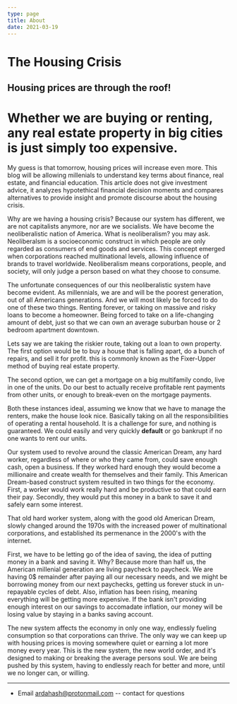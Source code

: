 ```yaml
---
type: page
title: About
date: 2021-03-19
---
```


# The Housing Crisis

## Housing prices are through the roof!
# Whether we are buying or renting, any real estate property in big cities is just simply too expensive. 

My guess is that tomorrow, housing prices will increase even more. 
This blog will be allowing millenials to understand key terms about finance, real estate, and financial education.
This article does not give investment advice, it analyzes hypotethical financial decision moments and compares alternatives
to provide insight and promote discourse about the housing crisis.

Why are we having a housing crisis? Because our system has different, we are not capitalists anymore, nor are we socialists. 
We have become the neoliberalistic nation of America.
What is neoliberalism? you may ask.
Neoliberalsm is a socioeconomic construct in which people are only regarded as consumers of end goods and services.
This concept emerged when corporations reached multinational levels, allowing influence of brands to travel worldwide.
Neoliberalism means corporations, people, and society, will only judge a person based on what they choose to consume.

The unfortunate consequences of our this neoliberalistic system have become evident.
As millennials, we are and will be the poorest generation, out of all Americans generations.
And we will most likely be forced to do one of these two things.
Renting forever, or taking on massive and risky loans to become a homeowner.
Being forced to take on a life-changing amount of debt,
just so that we can own an average suburban house or 2 bedroom apartment downtown. 

Lets say we are taking the riskier route, taking out a loan to own property.
The first option would be to buy a house that is falling apart, do a bunch of repairs, and sell it for profit.
this is commonly known as the Fixer-Upper method of buying real estate property.

The second option, we can get a mortgage on a big multifamily condo, live in one of the units.
Do our best to actually receive profitable rent payments from other units, or enough to break-even on the mortgage payments. 

Both these instances ideal, assuming we know that we have to manage the renters, make the house look nice.
Basically taking on all the responsibilities of operating a rental household. 
It is a challenge for sure, and nothing is guaranteed.
We could easily and very quickly **default** or go bankrupt if no one wants to rent our units.

Our system used to revolve around the classic American Dream, any hard worker, 
regardless of where or who they came from, could save enough cash, open a business. 
If they worked hard enough they would become a millionaire and create wealth for themselves and their family. 
This American Dream-based construct system resulted in two things for the economy. 
First, a worker would work really hard and be productive so that could earn their pay. 
Secondly, they would put this money in a bank to save it and safely earn some interest. 

That old hard worker system, along with the good old American Dream, slowly changed around the 1970s
with the increased power of multinational corporations, and established its permenance in the 2000's with the internet. 

First, we have to be letting go of the idea of saving, the idea of putting money in a bank and saving it. 
Why? Because more than half us, the American millenial generation are living paycheck to paycheck. 
We are having 0$ remainder after paying all our necessary needs, and we might be borrowing money from our next paychecks,
getting us forever stuck in un-repayable cycles of debt.
Also, inflation has been rising, meaning everything will be getting more expensive. 
If the bank isn't providing enough interest on our savings to accomadate inflation,
our money will be losing value by staying in a banks saving account.

The new system affects the economy in only one way, endlessly fueling consumption so that corporations can thrive.
The only way we can keep up with housing prices is moving somewhere quiet or earning a lot more money every year. 
This is the new system, the new world order, and it's designed to making or breaking the average persons soul.
We are being pushed by this system, having to endlessly reach for better and more, until we no longer can, or willing.

---

- Email ardahash@protonmail.com -- contact for questions
